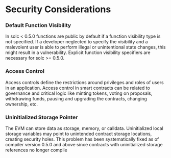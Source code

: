 # Security Considerations

### Default Function Visibility

In solc < 0.5.0 functions are public by default if a function visibility type is not specified. If a developer neglected to specify the visibility and a malevolent user is able to perform illegal or unintentional state changes, this might result in a vulnerability.
Explicit function visibility specifiers are necessary for solc >= 0.5.0.

### Access Control

Access controls define the restrictions around privileges and roles of users in an application. Access control in smart contracts can be related to governance and critical logic like minting tokens, voting on proposals, withdrawing funds, pausing and upgrading the contracts, changing ownership, etc.

### Uninitialized Storage Pointer

The EVM can store data as storage, memory, or calldata. Uninitialized local storage variables may point to unintended contract storage locations, creating security holes.
This problem has been systematically fixed as of compiler version 0.5.0 and above since contracts with uninitialized storage references no longer compile
